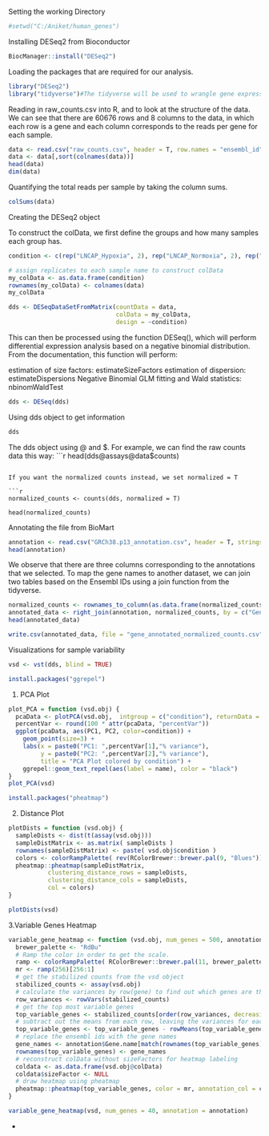 Setting the working Directory
```{r}
#setwd("C:/Aniket/human_genes")
```

Installing DESeq2 from Bioconductor

```{r}
BiocManager::install("DESeq2")
```
Loading the packages that are required for our analysis. 
```{r}
library("DESeq2")
library("tidyverse")#The tidyverse will be used to wrangle gene expression tables and create visualizations.
```


Reading in raw_counts.csv into R, and to look at the structure of the data.
We can see that there are 60676 rows and 8 columns to the data, in which each row is a gene and each column corresponds to the reads per gene for each sample.
```{r}
data <- read.csv("raw_counts.csv", header = T, row.names = "ensembl_id")
data <- data[,sort(colnames(data))]
head(data)
dim(data)

```


Quantifying the total reads per sample by taking the column sums.
```{r}
colSums(data)
```
Creating the DESeq2 object

To construct the colData, we first define the groups and how many samples each group has.

```{r}
condition <- c(rep("LNCAP_Hypoxia", 2), rep("LNCAP_Normoxia", 2), rep("PC3_Hypoxia", 2), rep("PC3_Normoxia", 2))
```

```{r}
# assign replicates to each sample name to construct colData
my_colData <- as.data.frame(condition)
rownames(my_colData) <- colnames(data)
my_colData
```

```{r}
dds <- DESeqDataSetFromMatrix(countData = data,
                              colData = my_colData,
                              design = ~condition)
```

This can then be processed using the function DESeq(), which will perform differential expression analysis based on a negative binomial distribution. From the documentation, this function will perform:

estimation of size factors: estimateSizeFactors
estimation of dispersion: estimateDispersions
Negative Binomial GLM fitting and Wald statistics: nbinomWaldTest

```{r}
dds <- DESeq(dds)
```

Using dds object to get information

```{r}
dds
```
The dds object using @ and $. For example, we can find the raw counts data this way:
```{r}
head(dds@assays@data$counts)
```

If you want the normalized counts instead, we set normalized = T

```{r}
normalized_counts <- counts(dds, normalized = T)

head(normalized_counts)
```



Annotating the file from BioMart

```{r}
annotation <- read.csv("GRCh38.p13_annotation.csv", header = T, stringsAsFactors = F)
head(annotation)
```

We observe that there are three columns corresponding to the annotations that we selected. To map the gene names to another dataset, we can join two tables based on the Ensembl IDs using a join function from the tidyverse.

```{r}
normalized_counts <- rownames_to_column(as.data.frame(normalized_counts), var = "ensembl_id")
annotated_data <- right_join(annotation, normalized_counts, by = c("Gene.stable.ID" = "ensembl_id"))
head(annotated_data)
```

```{r}
write.csv(annotated_data, file = "gene_annotated_normalized_counts.csv")
```

Visualizations for sample variability

```{r}
vsd <- vst(dds, blind = TRUE)
```

```{r}
install.packages("ggrepel")
```

1. PCA Plot

```{r}
plot_PCA = function (vsd.obj) {
  pcaData <- plotPCA(vsd.obj,  intgroup = c("condition"), returnData = T)
  percentVar <- round(100 * attr(pcaData, "percentVar"))
  ggplot(pcaData, aes(PC1, PC2, color=condition)) +
    geom_point(size=3) +
    labs(x = paste0("PC1: ",percentVar[1],"% variance"),
         y = paste0("PC2: ",percentVar[2],"% variance"),
         title = "PCA Plot colored by condition") +
    ggrepel::geom_text_repel(aes(label = name), color = "black")
}
plot_PCA(vsd)
```


```{r}
install.packages("pheatmap")
```

2. Distance Plot
```{r}
plotDists = function (vsd.obj) {
  sampleDists <- dist(t(assay(vsd.obj)))
  sampleDistMatrix <- as.matrix( sampleDists )
  rownames(sampleDistMatrix) <- paste( vsd.obj$condition )
  colors <- colorRampPalette( rev(RColorBrewer::brewer.pal(9, "Blues")) )(255)
  pheatmap::pheatmap(sampleDistMatrix,
           clustering_distance_rows = sampleDists,
           clustering_distance_cols = sampleDists,
           col = colors)
}

```

```{r}
plotDists(vsd)
```

3.Variable Genes Heatmap

```{r}
variable_gene_heatmap <- function (vsd.obj, num_genes = 500, annotation, title = "") {
  brewer_palette <- "RdBu"
  # Ramp the color in order to get the scale.
  ramp <- colorRampPalette( RColorBrewer::brewer.pal(11, brewer_palette))
  mr <- ramp(256)[256:1]
  # get the stabilized counts from the vsd object
  stabilized_counts <- assay(vsd.obj)
  # calculate the variances by row(gene) to find out which genes are the most variable across the samples.
  row_variances <- rowVars(stabilized_counts)
  # get the top most variable genes
  top_variable_genes <- stabilized_counts[order(row_variances, decreasing=T)[1:num_genes],]
  # subtract out the means from each row, leaving the variances for each gene
  top_variable_genes <- top_variable_genes - rowMeans(top_variable_genes, na.rm=T)
  # replace the ensembl ids with the gene names
  gene_names <- annotation$Gene.name[match(rownames(top_variable_genes), annotation$Gene.stable.ID)]
  rownames(top_variable_genes) <- gene_names
  # reconstruct colData without sizeFactors for heatmap labeling
  coldata <- as.data.frame(vsd.obj@colData)
  coldata$sizeFactor <- NULL
  # draw heatmap using pheatmap
  pheatmap::pheatmap(top_variable_genes, color = mr, annotation_col = coldata, fontsize_col = 8, fontsize_row = 250/num_genes, border_color = NA, main = title)
}

variable_gene_heatmap(vsd, num_genes = 40, annotation = annotation)
```





























-